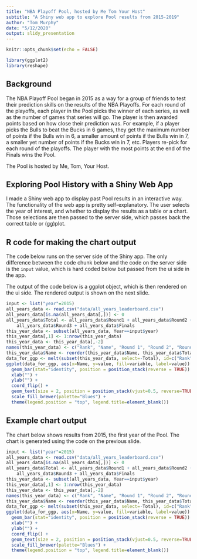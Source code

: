 ```yaml
---
title: "NBA Playoff Pool, hosted by Me Tom Your Host"
subtitle: "A Shiny web app to explore Pool results from 2015-2019"
author: "Tom Murphy"
date: "5/12/2020"
output: slidy_presentation
---
```


```r
knitr::opts_chunk$set(echo = FALSE)
```

```r
library(ggplot2)
library(reshape)
```

## Background

The NBA Playoff Pool began in 2015 as a way for a group of friends to test their prediction skills on the results of the NBA Playoffs. For each round of the playoffs, each player in the Pool picks the winner of each series, as well as the number of games that series will go. The player is then awarded points based on how close their prediction was. For example, if a player picks the Bulls to beat the Bucks in 6 games, they get the maximum number of points if the Bulls win in 6, a smaller amount of points if the Bulls win in 7, a smaller yet number of points if the Bucks win in 7, etc. Players re-pick for each round of the playoffs. The player with the most points at the end of the Finals wins the Pool.

The Pool is hosted by Me, Tom, Your Host.

## Exploring Pool History with a Shiny Web App

I made a Shiny web app to display past Pool results in an interactive way. The functionality of the web app is pretty self-explanatory. The user selects the year of interest, and whether to display the results as a table or a chart. Those selections are then passed to the server side, which passes back the correct table or (gg)plot.

## R code for making the chart output

The code below runs on the server side of the Shiny app. The only difference between the code chunk below and the code on the server side is the `input` value, which is hard coded below but passed from the ui side in the app.

The output of the code below is a ggplot object, which is then rendered on the ui side. The rendered output is shown on the next slide.

```r
input <- list("year"=2015)
all_years_data <- read.csv("data/all_years_leaderboard.csv")
all_years_data[is.na(all_years_data[,])] <- 0
all_years_data$Total <- all_years_data$Round1 + all_years_data$Round2 +
    all_years_data$Round3 + all_years_data$Finals
this_year_data <- subset(all_years_data, Year==input$year)
this_year_data[,1] <- 1:nrow(this_year_data)
this_year_data <- this_year_data[,-2]
names(this_year_data) <- c("Rank", "Name", "Round 1", "Round 2", "Round 3", "Finals", "Total")
this_year_data$Name <- reorder(this_year_data$Name, this_year_data$Total)
data_for_ggp <- melt(subset(this_year_data, select=-Total), id=c("Rank", "Name"))
ggplot(data_for_ggp, aes(x=Name, y=value, fill=variable, label=value)) +
  geom_bar(stat="identity", position = position_stack(reverse = TRUE)) +
  xlab("") +
  ylab("") +
  coord_flip() +
  geom_text(size = 2, position = position_stack(vjust=0.5, reverse=TRUE)) +
  scale_fill_brewer(palette="Blues") +
  theme(legend.position = "top", legend.title=element_blank())
```

## Example chart output

The chart below shows results from 2015, the first year of the Pool. The chart is generated using the code on the previous slide.

```r
input <- list("year"=2015)
all_years_data <- read.csv("data/all_years_leaderboard.csv")
all_years_data[is.na(all_years_data[,])] <- 0
all_years_data$Total <- all_years_data$Round1 + all_years_data$Round2 +
    all_years_data$Round3 + all_years_data$Finals
this_year_data <- subset(all_years_data, Year==input$year)
this_year_data[,1] <- 1:nrow(this_year_data)
this_year_data <- this_year_data[,-2]
names(this_year_data) <- c("Rank", "Name", "Round 1", "Round 2", "Round 3", "Finals", "Total")
this_year_data$Name <- reorder(this_year_data$Name, this_year_data$Total)
data_for_ggp <- melt(subset(this_year_data, select=-Total), id=c("Rank", "Name"))
ggplot(data_for_ggp, aes(x=Name, y=value, fill=variable, label=value)) +
  geom_bar(stat="identity", position = position_stack(reverse = TRUE)) +
  xlab("") +
  ylab("") +
  coord_flip() +
  geom_text(size = 2, position = position_stack(vjust=0.5, reverse=TRUE)) +
  scale_fill_brewer(palette="Blues") +
  theme(legend.position = "top", legend.title=element_blank())
```

